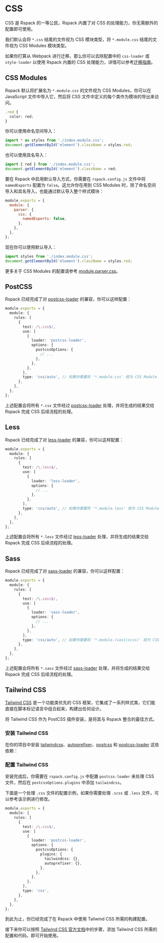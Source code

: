 
# CSS

CSS 是 Rspack 的一等公民，Rspack 内置了对 CSS 的处理能力，你无需额外的配置即可使用。

我们默认会将 `*.css` 结尾的文件视为 CSS 模块类型，将 `*.module.css` 结尾的文件视为 CSS Modules 模块类型。

如果你打算从 Webpack 进行迁移，那么你可以去除配置中的 `css-loader` 或 `style-loader` 以使用 Rspack 内置的 CSS 处理能力，详情可以参考[迁移指南](/guide/migration/webpack#去除-css-loader-和-style-loader-和-mini-css-extract-plugin)。

## CSS Modules

Rspack 默认将扩展名为 `*.module.css` 的文件视为 CSS Modules，你可以在 JavaScript 文件中导入它，然后将 CSS 文件中定义的每个类作为模块的导出来访问。

```ts title="index.module.css"
.red {
  color: red;
}
```

你可以使用命名空间导入：

```ts title="index.js"
import * as styles from './index.module.css';
document.getElementById('element').className = styles.red;
```

也可以使用具名导入：

```ts
import { red } from './index.module.css';
document.getElementById('element').className = red;
```

要在 Rspack 中启用默认导入方式，你需要在 `rspack.config.js` 文件中将 `namedExports` 配置为 `false`。这允许你在用到 CSS Modules 时，除了命名空间导入和具名导入，也能通过默认导入整个样式模块：

```js title=rspack.config.js
module.exports = {
  module: {
    parser: {
      css: {
        namedExports: false,
      },
    },
  },
};
```

现在你可以使用默认导入：

```js
import styles from './index.module.css';
document.getElementById('element').className = styles.red;
```

更多关于 CSS Modules 的配置请参考 [module.parser.css](/config/module#moduleparsercss)。

## PostCSS

Rspack 已经完成了对 [postcss-loader](https://github.com/webpack-contrib/postcss-loader) 的兼容，你可以这样配置：

```ts title="rspack.config.js"
module.exports = {
  module: {
    rules: [
      {
        test: /\.css$/,
        use: [
          {
            loader: 'postcss-loader',
            options: {
              postcssOptions: {
                // ...
              },
            },
          },
        ],
        type: 'css/auto', // 如果你需要将 '*.module.css' 视为 CSS Module 那么将 'type' 设置为 'css/auto' 否则设置为 'css'
      },
    ],
  },
};
```

上述配置会将所有 `*.css` 文件经过 [postcss-loader](https://github.com/webpack-contrib/postcss-loader) 处理，并将生成的结果交给 Rspack 完成 CSS 后续流程的处理。

## Less

Rspack 已经完成了对 [less-loader](https://github.com/webpack-contrib/less-loader) 的兼容，你可以这样配置：

```ts title="rspack.config.js"
module.exports = {
  module: {
    rules: [
      {
        test: /\.less$/,
        use: [
          {
            loader: 'less-loader',
            options: {
              // ...
            },
          },
        ],
        type: 'css/auto', // 如果你需要将 '*.module.less' 视为 CSS Module 那么将 'type' 设置为 'css/auto' 否则设置为 'css'
      },
    ],
  },
};
```

上述配置会将所有 `*.less` 文件经过 [less-loader](https://github.com/webpack-contrib/less-loader) 处理，并将生成的结果交给 Rspack 完成 CSS 后续流程的处理。

## Sass

Rspack 已经完成了对 [sass-loader](https://github.com/webpack-contrib/sass-loader) 的兼容，你可以这样配置：

```ts title="rspack.config.js"
module.exports = {
  module: {
    rules: [
      {
        test: /\.sass$/,
        use: [
          {
            loader: 'sass-loader',
            options: {
              // ...
            },
          },
        ],
        type: 'css/auto', // 如果你需要将 '*.module.(sass|scss)' 视为 CSS Module 那么将 'type' 设置为 'css/auto' 否则设置为 'css'
      },
    ],
  },
};
```

上述配置会将所有 `*.sass` 文件经过 [sass-loader](https://github.com/webpack-contrib/sass-loader) 处理，并将生成的结果交给 Rspack 完成 CSS 后续流程的处理。

## Tailwind CSS

[Tailwind CSS](https://tailwindcss.com/) 是一个功能类优先的 CSS 框架，它集成了一系列样式类，它们能直接在脚本标记语言中组合起来，构建出任何设计。

将 Tailwind CSS 作为 PostCSS 插件安装，是将其与 Rspack 整合的最佳方式。

### 安装 Tailwind CSS

在你的项目中安装 [tailwindcss](https://tailwindcss.com/)、[autoprefixer](https://github.com/postcss/autoprefixer)、[postcss](https://postcss.org/) 和 [postcss-loader](https://www.npmjs.com/package/postcss-loader) 这些依赖：

<PackageManagerTabs command="add tailwindcss autoprefixer postcss postcss-loader -D" />

### 配置 Tailwind CSS

安装完成后，你需要在 `rspack.config.js` 中配置 `postcss-loader` 来处理 CSS 文件，然后在 `postcssOptions.plugins` 中添加 `tailwindcss`。

下面是一个处理 `.css` 文件的配置示例，如果你需要处理 `.scss` 或 `.less` 文件，可以参考该示例进行修改。

```ts title="rspack.config.js"
module.exports = {
  module: {
    rules: [
      {
        test: /\.css$/,
        use: [
          {
            loader: 'postcss-loader',
            options: {
              postcssOptions: {
                plugins: {
                  tailwindcss: {},
                  autoprefixer: {},
                },
              },
            },
          },
        ],
        type: 'css',
      },
    ],
  },
};
```

到此为止，你已经完成了在 Rspack 中使用 Tailwind CSS 所需的构建配置。

接下来你可以按照 [Tailwind CSS 官方文档](https://tailwindcss.com/docs/installation/using-postcss)中的步骤，添加 Tailwind CSS 所需的配置和代码，即可开始使用。
